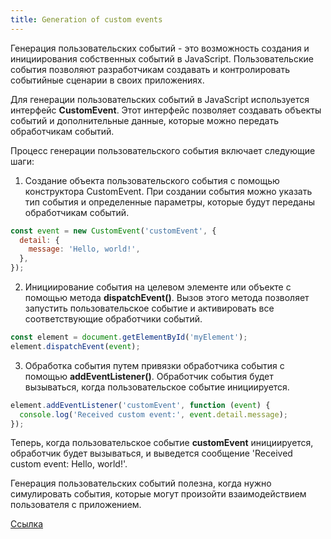 ```yaml
---
title: Generation of custom events
---
```


Генерация пользовательских событий - это возможность создания и инициирования собственных событий в JavaScript. Пользовательские события позволяют разработчикам создавать и контролировать событийные сценарии в своих приложениях.

Для генерации пользовательских событий в JavaScript используется интерфейс **CustomEvent**. Этот интерфейс позволяет создавать объекты событий и дополнительные данные, которые можно передать обработчикам событий.

Процесс генерации пользовательского события включает следующие шаги:

1. Создание объекта пользовательского события с помощью конструктора CustomEvent. При создании события можно указать тип события и определенные параметры, которые будут переданы обработчикам событий.

```javascript
const event = new CustomEvent('customEvent', {
  detail: {
    message: 'Hello, world!',
  },
});
```

2. Инициирование события на целевом элементе или объекте с помощью метода **dispatchEvent()**. Вызов этого метода позволяет запустить пользовательское событие и активировать все соответствующие обработчики событий.

```javascript
const element = document.getElementById('myElement');
element.dispatchEvent(event);
```

3. Обработка события путем привязки обработчика события с помощью **addEventListener()**. Обработчик события будет вызываться, когда пользовательское событие инициируется.

```javascript
element.addEventListener('customEvent', function (event) {
  console.log('Received custom event:', event.detail.message);
});
```

Теперь, когда пользовательское событие **customEvent** инициируется, обработчик будет вызываться, и выведется сообщение 'Received custom event: Hello, world!'.

Генерация пользовательских событий полезна, когда нужно симулировать события, которые могут произойти взаимодействием пользователя с приложением.

[Ссылка](https://learn.javascript.ru/dispatch-events)
